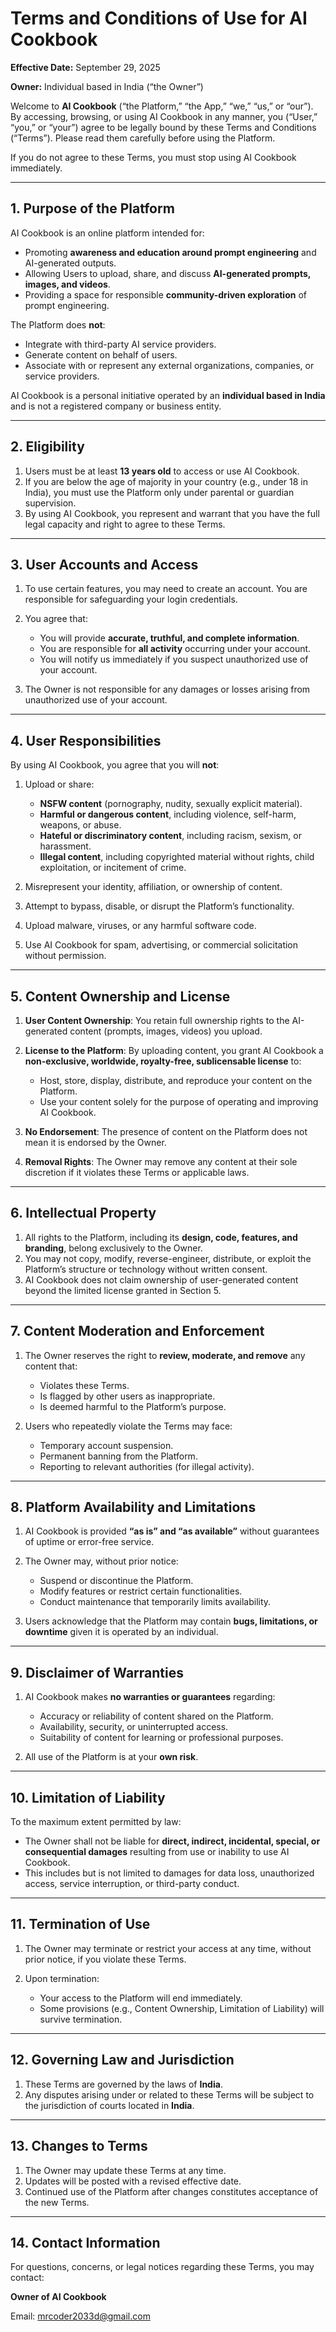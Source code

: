# Terms and Conditions of Use for AI Cookbook

**Effective Date:** September 29, 2025

**Owner:** Individual based in India (“the Owner”)

Welcome to **AI Cookbook** (“the Platform,” “the App,” “we,” “us,” or “our”). By accessing, browsing, or using AI Cookbook in any manner, you (“User,” “you,” or “your”) agree to be legally bound by these Terms and Conditions (“Terms”). Please read them carefully before using the Platform.

If you do not agree to these Terms, you must stop using AI Cookbook immediately.

---

## 1. Purpose of the Platform

AI Cookbook is an online platform intended for:

* Promoting **awareness and education around prompt engineering** and AI-generated outputs.
* Allowing Users to upload, share, and discuss **AI-generated prompts, images, and videos**.
* Providing a space for responsible **community-driven exploration** of prompt engineering.

The Platform does **not**:

* Integrate with third-party AI service providers.
* Generate content on behalf of users.
* Associate with or represent any external organizations, companies, or service providers.

AI Cookbook is a personal initiative operated by an **individual based in India** and is not a registered company or business entity.

---

## 2. Eligibility

1. Users must be at least **13 years old** to access or use AI Cookbook.
2. If you are below the age of majority in your country (e.g., under 18 in India), you must use the Platform only under parental or guardian supervision.
3. By using AI Cookbook, you represent and warrant that you have the full legal capacity and right to agree to these Terms.

---

## 3. User Accounts and Access

1. To use certain features, you may need to create an account. You are responsible for safeguarding your login credentials.
2. You agree that:

   * You will provide **accurate, truthful, and complete information**.
   * You are responsible for **all activity** occurring under your account.
   * You will notify us immediately if you suspect unauthorized use of your account.
3. The Owner is not responsible for any damages or losses arising from unauthorized use of your account.

---

## 4. User Responsibilities

By using AI Cookbook, you agree that you will **not**:

1. Upload or share:

   * **NSFW content** (pornography, nudity, sexually explicit material).
   * **Harmful or dangerous content**, including violence, self-harm, weapons, or abuse.
   * **Hateful or discriminatory content**, including racism, sexism, or harassment.
   * **Illegal content**, including copyrighted material without rights, child exploitation, or incitement of crime.
2. Misrepresent your identity, affiliation, or ownership of content.
3. Attempt to bypass, disable, or disrupt the Platform’s functionality.
4. Upload malware, viruses, or any harmful software code.
5. Use AI Cookbook for spam, advertising, or commercial solicitation without permission.

---

## 5. Content Ownership and License

1. **User Content Ownership**: You retain full ownership rights to the AI-generated content (prompts, images, videos) you upload.
2. **License to the Platform**: By uploading content, you grant AI Cookbook a **non-exclusive, worldwide, royalty-free, sublicensable license** to:

   * Host, store, display, distribute, and reproduce your content on the Platform.
   * Use your content solely for the purpose of operating and improving AI Cookbook.
3. **No Endorsement**: The presence of content on the Platform does not mean it is endorsed by the Owner.
4. **Removal Rights**: The Owner may remove any content at their sole discretion if it violates these Terms or applicable laws.

---

## 6. Intellectual Property

1. All rights to the Platform, including its **design, code, features, and branding**, belong exclusively to the Owner.
2. You may not copy, modify, reverse-engineer, distribute, or exploit the Platform’s structure or technology without written consent.
3. AI Cookbook does not claim ownership of user-generated content beyond the limited license granted in Section 5.

---

## 7. Content Moderation and Enforcement

1. The Owner reserves the right to **review, moderate, and remove** any content that:

   * Violates these Terms.
   * Is flagged by other users as inappropriate.
   * Is deemed harmful to the Platform’s purpose.
2. Users who repeatedly violate the Terms may face:

   * Temporary account suspension.
   * Permanent banning from the Platform.
   * Reporting to relevant authorities (for illegal activity).

---

## 8. Platform Availability and Limitations

1. AI Cookbook is provided **“as is” and “as available”** without guarantees of uptime or error-free service.
2. The Owner may, without prior notice:

   * Suspend or discontinue the Platform.
   * Modify features or restrict certain functionalities.
   * Conduct maintenance that temporarily limits availability.
3. Users acknowledge that the Platform may contain **bugs, limitations, or downtime** given it is operated by an individual.

---

## 9. Disclaimer of Warranties

1. AI Cookbook makes **no warranties or guarantees** regarding:

   * Accuracy or reliability of content shared on the Platform.
   * Availability, security, or uninterrupted access.
   * Suitability of content for learning or professional purposes.
2. All use of the Platform is at your **own risk**.

---

## 10. Limitation of Liability

To the maximum extent permitted by law:

* The Owner shall not be liable for **direct, indirect, incidental, special, or consequential damages** resulting from use or inability to use AI Cookbook.
* This includes but is not limited to damages for data loss, unauthorized access, service interruption, or third-party conduct.

---

## 11. Termination of Use

1. The Owner may terminate or restrict your access at any time, without prior notice, if you violate these Terms.
2. Upon termination:

   * Your access to the Platform will end immediately.
   * Some provisions (e.g., Content Ownership, Limitation of Liability) will survive termination.

---

## 12. Governing Law and Jurisdiction

1. These Terms are governed by the laws of **India**.
2. Any disputes arising under or related to these Terms will be subject to the jurisdiction of courts located in **India**.

---

## 13. Changes to Terms

1. The Owner may update these Terms at any time.
2. Updates will be posted with a revised effective date.
3. Continued use of the Platform after changes constitutes acceptance of the new Terms.

---

## 14. Contact Information

For questions, concerns, or legal notices regarding these Terms, you may contact:

**Owner of AI Cookbook**

Email: mrcoder2033d@gmail.com

